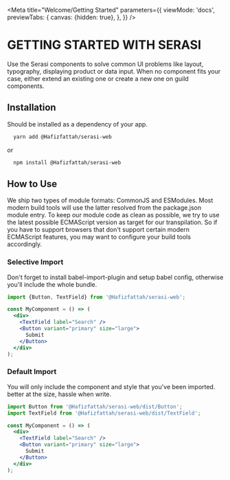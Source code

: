 
<Meta
  title="Welcome/Getting Started"
  parameters={{
    viewMode: 'docs',
    previewTabs: {
      canvas: {hidden: true},
    },
  }}
/>

# GETTING STARTED WITH SERASI

<Subtitle>
  Use the Serasi components to solve common UI problems like layout, typography, displaying product or data input. When no component fits
  your case, either extend an existing one or create a new one on guild components.
</Subtitle>

## Installation

Should be installed as a dependency of your app.

```sh
  yarn add @Hafizfattah/serasi-web
```

or

```sh
  npm install @Hafizfattah/serasi-web
```

## How to Use

We ship two types of module formats: CommonJS and ESModules. Most modern build tools will use the latter resolved from the package.json module entry. To keep our module code as clean as possible, we try to use the latest possible ECMAScript version as target for our transpilation. So if you have to support browsers that don't support certain modern ECMAScript features, you may want to configure your build tools accordingly.

### Selective Import

Don't forget to install babel-import-plugin and setup babel config, otherwise you'll include the whole bundle.

```jsx
import {Button, TextField} from '@Hafizfattah/serasi-web';

const MyComponent = () => (
  <div>
    <TextField label="Search" />
    <Button variant="primary" size="large">
      Submit
    </Button>
  </div>
);
```

### Default Import

You will only include the component and style that you've been imported. better at the size, hassle when write.

```jsx
import Button from '@Hafizfattah/serasi-web/dist/Button';
import TextField from '@Hafizfattah/serasi-web/dist/TextField';

const MyComponent = () => (
  <div>
    <TextField label="Search" />
    <Button variant="primary" size="large">
      Submit
    </Button>
  </div>
);
```
